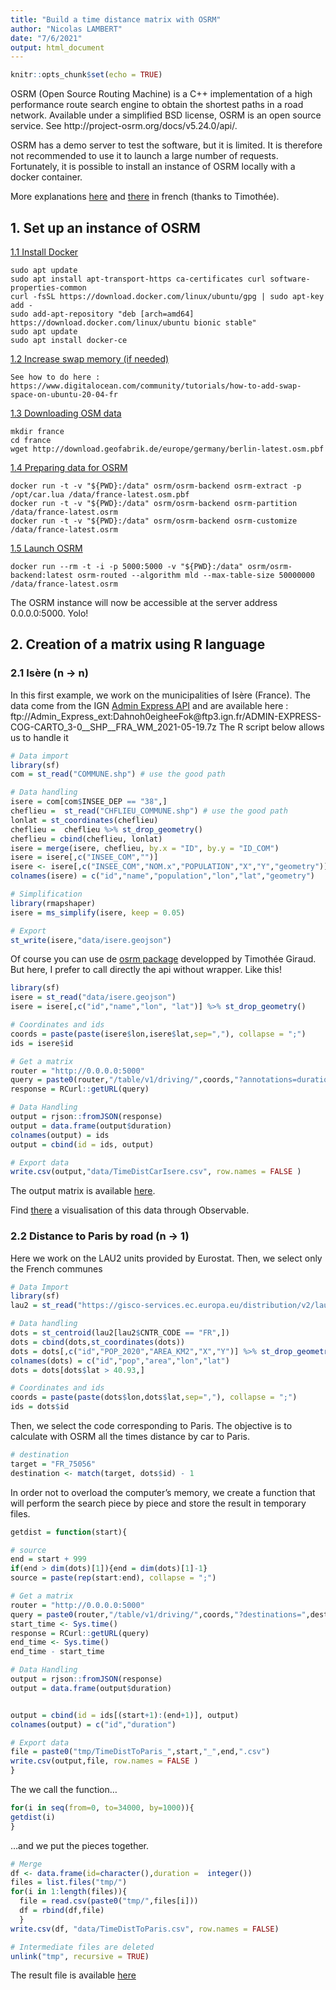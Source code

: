 ```yaml
---
title: "Build a time distance matrix with OSRM"
author: "Nicolas LAMBERT"
date: "7/6/2021"
output: html_document
---
```


```r
knitr::opts_chunk$set(echo = TRUE)
```

OSRM (Open Source Routing Machine) is a C++ implementation of a high performance route search engine to obtain the shortest paths in a road network. Available under a simplified BSD license, OSRM is an open source service. See http://project-osrm.org/docs/v5.24.0/api/. 

OSRM has a demo server to test the software, but it is limited. It is therefore not recommended to use it to launch a large number of requests. Fortunately, it is possible to install an instance of OSRM locally with a docker container.

More explanations [here](https://github.com/Project-OSRM/osrm-backend) and [there](https://rcarto.gitpages.huma-num.fr/materaccess/01_install_OSRM.html) in french (thanks to Timothée).

## 1. Set up an instance of OSRM

<ins>1.1 Install Docker</ins>

```
sudo apt update
sudo apt install apt-transport-https ca-certificates curl software-properties-common
curl -fsSL https://download.docker.com/linux/ubuntu/gpg | sudo apt-key add -
sudo add-apt-repository "deb [arch=amd64] https://download.docker.com/linux/ubuntu bionic stable"
sudo apt update
sudo apt install docker-ce
```

<ins>1.2 Increase swap memory (if needed)</ins>

```
See how to do here : https://www.digitalocean.com/community/tutorials/how-to-add-swap-space-on-ubuntu-20-04-fr
```

<ins>1.3 Downloading OSM data</ins>

```
mkdir france
cd france
wget http://download.geofabrik.de/europe/germany/berlin-latest.osm.pbf
```

<ins>1.4 Preparing data for OSRM</ins>

```
docker run -t -v "${PWD}:/data" osrm/osrm-backend osrm-extract -p /opt/car.lua /data/france-latest.osm.pbf
docker run -t -v "${PWD}:/data" osrm/osrm-backend osrm-partition /data/france-latest.osrm
docker run -t -v "${PWD}:/data" osrm/osrm-backend osrm-customize /data/france-latest.osrm
```

<ins>1.5 Launch OSRM</ins>

```
docker run --rm -t -i -p 5000:5000 -v "${PWD}:/data" osrm/osrm-backend:latest osrm-routed --algorithm mld --max-table-size 50000000 /data/france-latest.osrm
```

The OSRM instance will now be accessible at the server address 0.0.0.0:5000. Yolo! 

## 2. Creation of a matrix using R language

### 2.1 Isère (n -> n)

In this first example, we work on the municipalities of Isère (France). The data come from the IGN [Admin Express API](https://geoservices.ign.fr/documentation/diffusion/telechargement-donnees-libres.html#admin-express) and are available here : ftp://Admin_Express_ext:Dahnoh0eigheeFok@ftp3.ign.fr/ADMIN-EXPRESS-COG-CARTO_3-0__SHP__FRA_WM_2021-05-19.7z
The R script below allows us to handle it 

``` r
# Data import
library(sf)
com = st_read("COMMUNE.shp") # use the good path

# Data handling
isere = com[com$INSEE_DEP == "38",]
cheflieu =  st_read("CHFLIEU_COMMUNE.shp") # use the good path
lonlat = st_coordinates(cheflieu)
cheflieu =  cheflieu %>% st_drop_geometry()
cheflieu = cbind(cheflieu, lonlat)
isere = merge(isere, cheflieu, by.x = "ID", by.y = "ID_COM")
isere = isere[,c("INSEE_COM","")]
isere <- isere[,c("INSEE_COM","NOM.x","POPULATION","X","Y","geometry")]
colnames(isere) = c("id","name","population","lon","lat","geometry")

# Simplification
library(rmapshaper)
isere = ms_simplify(isere, keep = 0.05)

# Export
st_write(isere,"data/isere.geojson")
```

Of course you can use de [osrm package](https://github.com/riatelab/osrm) developped by Timothée Giraud. But here, I prefer to call directly the api without wrapper. Like this!

``` r
library(sf)
isere = st_read("data/isere.geojson")
isere = isere[,c("id","name","lon", "lat")] %>% st_drop_geometry()

# Coordinates and ids
coords = paste(paste(isere$lon,isere$lat,sep=","), collapse = ";")
ids = isere$id

# Get a matrix
router = "http://0.0.0.0:5000"
query = paste0(router,"/table/v1/driving/",coords,"?annotations=duration")
response = RCurl::getURL(query)

# Data Handling
output = rjson::fromJSON(response)
output = data.frame(output$duration)
colnames(output) = ids
output = cbind(id = ids, output)

# Export data
write.csv(output,"data/TimeDistCarIsere.csv", row.names = FALSE )
```

The output matrix is available [here](data/TimeDistCarIsere.csv).

Find [there](https://observablehq.com/@neocartocnrs/iseredistancematrix) a visualisation of this data through Observable.

### 2.2 Distance to Paris by road (n -> 1)

Here we work on the LAU2 units provided by Eurostat. Then, we select only the French communes

``` r
# Data Import
library(sf)
lau2 = st_read("https://gisco-services.ec.europa.eu/distribution/v2/lau/geojson/LAU_RG_01M_2020_4326.geojson")

# Data handling
dots = st_centroid(lau2[lau2$CNTR_CODE == "FR",])
dots = cbind(dots,st_coordinates(dots))
dots = dots[,c("id","POP_2020","AREA_KM2","X","Y")] %>% st_drop_geometry()
colnames(dots) = c("id","pop","area","lon","lat")
dots = dots[dots$lat > 40.93,]

# Coordinates and ids
coords = paste(paste(dots$lon,dots$lat,sep=","), collapse = ";")
ids = dots$id
```

Then, we select the code corresponding to Paris. The objective is to calculate with OSRM all the times distance by car to Paris. 

``` r
# destination
target = "FR_75056"
destination <- match(target, dots$id) - 1
```

In order not to overload the computer's memory, we create a function that will perform the search piece by piece and store the result in temporary files. 

``` r
getdist = function(start){

# source
end = start + 999
if(end > dim(dots)[1]){end = dim(dots)[1]-1}
source = paste(rep(start:end), collapse = ";")

# Get a matrix
router = "http://0.0.0.0:5000"
query = paste0(router,"/table/v1/driving/",coords,"?destinations=",destination,"&sources=",source,"&annotations=duration")
start_time <- Sys.time()
response = RCurl::getURL(query)
end_time <- Sys.time()
end_time - start_time

# Data Handling
output = rjson::fromJSON(response)
output = data.frame(output$duration)


output = cbind(id = ids[(start+1):(end+1)], output)
colnames(output) = c("id","duration")

# Export data
file = paste0("tmp/TimeDistToParis_",start,"_",end,".csv")
write.csv(output,file, row.names = FALSE )
}
```

The we call the function...

``` r
for(i in seq(from=0, to=34000, by=1000)){
getdist(i)
}
``` 

...and we put the pieces together.

``` r
# Merge
df <- data.frame(id=character(),duration =  integer()) 
files = list.files("tmp/")
for(i in 1:length(files)){
  file = read.csv(paste0("tmp/",files[i]))
  df = rbind(df,file)
  }
write.csv(df, "data/TimeDistToParis.csv", row.names = FALSE)

# Intermediate files are deleted
unlink("tmp", recursive = TRUE)
``` 

The result file is available [here](data/TimeDistToParis.csv)

